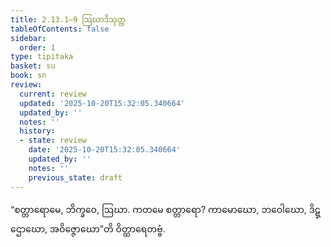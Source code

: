 ```yaml
---
title: 2.13.1–9 ဩဃာဒိသုတ္တ
tableOfContents: false
sidebar:
  order: 1
type: tipitaka
basket: su
book: sn
review:
  current: review
  updated: '2025-10-20T15:32:05.340664'
  updated_by: ''
  notes: ''
  history:
  - state: review
    date: '2025-10-20T15:32:05.340664'
    updated_by: ''
    notes: ''
    previous_state: draft
---
```



<DynamicBreadcrumb />


<ReviewStatus review={frontmatter.review} showDetails={true} />

<HypothesisAnnotation frontmatter={frontmatter} />

<Division number="302–310" book="sn" e="ch" v="18" p="324">

<Paragraph number="719" book="sn">
“စတ္တာရောမေ, ဘိက္ခဝေ, ဩဃာ. ကတမေ စတ္တာရော? ကာမောဃော, ဘဝေါဃော, ဒိဋ္ဌောဃော, အဝိဇ္ဇောဃော”တိ ဝိတ္ထာရေတဗ္ဗံ.
</Paragraph>
</Division>